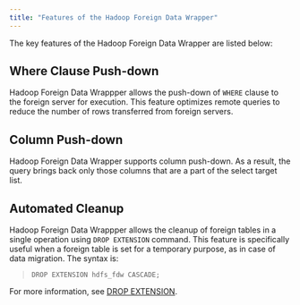 ```yaml
---
title: "Features of the Hadoop Foreign Data Wrapper"
---
```


<div id="features_of_hdfs_fdw" class="registered_link"></div>

The key features of the Hadoop Foreign Data Wrapper are listed below:

## Where Clause Push-down

Hadoop Foreign Data Wrappper allows the push-down of `WHERE` clause to the foreign server for execution. This feature optimizes remote queries to reduce the number of rows transferred from foreign servers.

## Column Push-down

Hadoop Foreign Data Wrapper supports column push-down. As a result, the query brings back only those columns that are a part of the select target list.

## Automated Cleanup

Hadoop Foreign Data Wrappper allows the cleanup of foreign tables in a single operation using `DROP EXTENSION` command. This feature is specifically useful when a foreign table is set for a temporary purpose, as in case of data migration. The syntax is:

> `DROP EXTENSION hdfs_fdw CASCADE;`

For more information, see [DROP EXTENSION](https://www.postgresql.org/docs/current/sql-dropextension.html).
